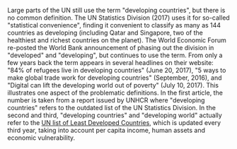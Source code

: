 
Large parts of the UN still use the term "developing countries", but there is no common definition. The UN Statistics Division (2017) uses it for so-called "statistical convenience", finding it convenient to classify as many as 144 countries as developing (including Qatar and Singapore, two of the healthiest and richest countries on the planet). The World Economic Forum re-posted the World Bank announcement of phasing out the division in "developed" and "developing", but continues to use the term. From only a few years back the term appears in several headlines on their website: "84% of refugees live in developing countries" (June 20, 2017), "5 ways to make global trade work for developing countries" (September, 2016), and "Digital can lift the developing world out of poverty" (July 10, 2017). This illustrates one aspect of the problematic definitions. In the first article, the number is taken from a report issued by UNHCR where "developing countries" refers to the outdated list of the UN Statistics Division. In the second and third, "developing countries" and "developing world" actually refer to the [UN list of Least Developed Countries](https://www.un.org/development/desa/dpad/least-developed-country-category.html), which is updated every third year, taking into account per capita income, human assets and economic vulnerability.